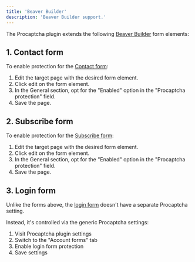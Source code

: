 ```yaml
---
title: 'Beaver Builder'
description: 'Beaver Builder support.'
---
```


The Procaptcha plugin extends the following [Beaver Builder](https://elementor.com/) form elements:

## 1. Contact form

To enable protection for the [Contact form](https://docs.wpbeaverbuilder.com/beaver-builder/layouts/modules/contact-form/):

1. Edit the target page with the desired form element.
2. Click edit on the form element.
3. In the General section, opt for the "Enabled" option in the "Procaptcha protection" field.
4. Save the page.

## 2. Subscribe form

To enable protection for the [Subscribe form](https://docs.wpbeaverbuilder.com/beaver-builder/2.9/layouts/modules/subscribe-form/):

1. Edit the target page with the desired form element.
2. Click edit on the form element.
3. In the General section, opt for the "Enabled" option in the "Procaptcha protection" field.
4. Save the page.

## 3. Login form

Unlike the forms above, the [login form](https://docs.wpbeaverbuilder.com/beaver-builder/2.9/layouts/modules/login-form) doesn't have a separate Procaptcha setting.

Instead, it's controlled via the generic Procaptcha settings:

1. Visit Procaptcha plugin settings
2. Switch to the "Account forms" tab
3. Enable login form protection
4. Save settings
